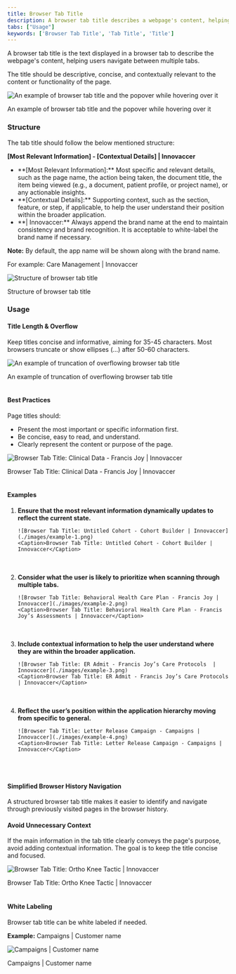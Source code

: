 ```yaml
---
title: Browser Tab Title
description: A browser tab title describes a webpage's content, helping users navigate between tabs.
tabs: ["Usage"]
keywords: ['Browser Tab Title', 'Tab Title', 'Title']
---
```


A browser tab title is the text displayed in a browser tab to describe the webpage's content, helping users navigate between multiple tabs.

The title should be descriptive, concise, and contextually relevant to the content or functionality of the page. 

![An example of browser tab title and the popover while hovering over it](./images/intro-image.png)
<Caption>An example of browser tab title and the popover while hovering over it</Caption>

### Structure

The tab title should follow the below mentioned structure: 

**[Most Relevant Information] - [Contextual Details] | Innovaccer**

<ul>
  <li>**[Most Relevant Information]:** Most specific and relevant details, such as the page name, the action being taken, the document title, the item being viewed (e.g., a document, patient profile, or project name), or any actionable insights.</li>
  <li>**[Contextual Details]:** Supporting context, such as the section, feature, or step, if applicable, to help the user understand their position within the broader application.</li>
  <li>**| Innovaccer:** Always append the brand name at the end to maintain consistency and brand recognition. It is acceptable to white-label the brand name if necessary.</li>
</ul>

**Note:** By default, the app name will be shown along with the brand name.

For example: Care Management | Innovaccer

![Structure of browser tab title](./images/structure.png)
<Caption>Structure of browser tab title</Caption>

### Usage

#### Title Length & Overflow

Keep titles concise and informative, aiming for 35-45 characters. Most browsers truncate or show ellipses (...) after 50-60 characters.

![An example of truncation of overflowing browser tab title](./images/title-length.png)
<Caption>An example of truncation of overflowing browser tab title</Caption>

<br />
<br />

#### Best Practices

Page titles should:

<ul>
  <li>Present the most important or specific information first.</li>
  <li>Be concise, easy to read, and understand.</li>
  <li>Clearly represent the content or purpose of the page.</li>
</ul>

![Browser Tab Title: Clinical Data - Francis Joy | Innovaccer](./images/best-practices.png)
<Caption>Browser Tab Title: Clinical Data - Francis Joy | Innovaccer</Caption>

<br />
<br />

#### Examples

<ol>
  <li>
    <b>Ensure that the most relevant information dynamically updates to reflect the current state.</b>

    ![Browser Tab Title: Untitled Cohort - Cohort Builder | Innovaccer](./images/example-1.png)
    <Caption>Browser Tab Title: Untitled Cohort - Cohort Builder | Innovaccer</Caption>
  </li>

  <br />
  <br />

  <li>
    <b>Consider what the user is likely to prioritize when scanning through multiple tabs.</b>

    ![Browser Tab Title: Behavioral Health Care Plan - Francis Joy | Innovaccer](./images/example-2.png)
    <Caption>Browser Tab Title: Behavioral Health Care Plan - Francis Joy’s Assessments | Innovaccer</Caption>
  </li>

  <br />
  <br />

  <li>
    <b>Include contextual information to help the user understand where they are within the broader application.</b>

    ![Browser Tab Title: ER Admit - Francis Joy’s Care Protocols  | Innovaccer](./images/example-3.png)
    <Caption>Browser Tab Title: ER Admit - Francis Joy’s Care Protocols  | Innovaccer</Caption>
  </li>

  <br />
  <br />

  <li>
    <b>Reflect the user’s position within the application hierarchy moving from specific to general.</b>

    ![Browser Tab Title: Letter Release Campaign - Campaigns | Innovaccer](./images/example-4.png)
    <Caption>Browser Tab Title: Letter Release Campaign - Campaigns | Innovaccer</Caption>
  </li>
</ol>

<br />
<br />

#### Simplified Browser History Navigation

A structured browser tab title makes it easier to identify and navigate through previously visited pages in the browser history.

#### Avoid Unnecessary Context

If the main information in the tab title clearly conveys the page's purpose, avoid adding contextual information. The goal is to keep the title concise and focused.

![Browser Tab Title: Ortho Knee Tactic | Innovaccer](./images/avoid-unnecessary-context.png)
<Caption>Browser Tab Title: Ortho Knee Tactic | Innovaccer</Caption>

<br />
<br />

#### White Labeling

Browser tab title can be white labeled if needed. 

<b>Example:</b> Campaigns | Customer name

![Campaigns | Customer name](./images/white-label.png)
<Caption>Campaigns | Customer name</Caption>
